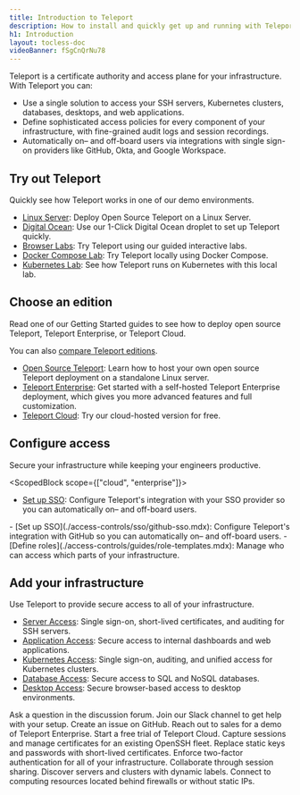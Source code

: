 ```yaml
---
title: Introduction to Teleport
description: How to install and quickly get up and running with Teleport.
h1: Introduction
layout: tocless-doc
videoBanner: fSgCnQrNu78
---
```


Teleport is a certificate authority and access plane for your infrastructure.
With Teleport you can:

- Use a single solution to access your SSH servers, Kubernetes clusters,
  databases, desktops, and web applications. 
- Define sophisticated access policies for every component of your infrastructure, with fine-grained audit logs and session recordings.
- Automatically on– and off-board users via integrations with single sign-on
  providers like GitHub, Okta, and Google Workspace.

## Try out Teleport

Quickly see how Teleport works in one of our demo environments.

- [Linux Server](./try-out-teleport/linux-server.mdx): Deploy Open Source
  Teleport on a Linux Server.
- [Digital Ocean](./try-out-teleport/digitalocean.mdx): Use our 1-Click Digital
  Ocean droplet to set up Teleport quickly.
- [Browser Labs](https://play.instruqt.com/teleport/invite/imz8g1n1xzru): Try Teleport using our guided
  interactive labs.
- [Docker Compose Lab](./try-out-teleport/docker-compose.mdx): Try Teleport
  locally using Docker Compose.
- [Kubernetes Lab](./try-out-teleport/local-kubernetes.mdx): See how Teleport
  runs on Kubernetes with this local lab.

## Choose an edition

Read one of our Getting Started guides to see how to deploy open source
Teleport, Teleport Enterprise, or Teleport Cloud.

You can also [compare Teleport editions](./choose-an-edition/introduction.mdx).

- [Open Source Teleport](./try-out-teleport/linux-server.mdx): Learn how to host your own open source Teleport deployment on a standalone Linux server.
- [Teleport Enterprise](./choose-an-edition/teleport-enterprise/introduction.mdx): Get started with a self-hosted Teleport Enterprise deployment, which gives you more advanced features and full customization.
- [Teleport Cloud](./choose-an-edition/teleport-cloud/getting-started.mdx): Try our cloud-hosted version for free.

## Configure access

Secure your infrastructure while keeping your engineers productive.

<ScopedBlock scope={["cloud", "enterprise"]}>
- [Set up SSO](./access-controls/sso.mdx): Configure Teleport's integration with your SSO provider so you can automatically on– and off-board users.
</ScopedBlock>
<ScopedBlock scope={["oss"]}>
- [Set up SSO](./access-controls/sso/github-sso.mdx): Configure Teleport's integration with GitHub so you can automatically on– and off-board users.
</ScopedBlock>
- [Define roles](./access-controls/guides/role-templates.mdx): Manage who can access which parts of your infrastructure.

## Add your infrastructure

Use Teleport to provide secure access to all of your infrastructure.

- [Server Access](./server-access/getting-started.mdx): Single sign-on, short-lived certificates, and auditing for SSH servers.
- [Application Access](./application-access/introduction.mdx): Secure access to internal dashboards and web applications.
- [Kubernetes Access](./kubernetes-access/introduction.mdx): Single sign-on, auditing, and unified access for Kubernetes clusters.
- [Database Access](./database-access/introduction.mdx): Secure access to SQL and NoSQL databases.
- [Desktop Access](./desktop-access/introduction.mdx): Secure browser-based access to desktop environments.


<TileSet>
  <TileList title="Reach out" icon="question">
  <TileListItem href="https://github.com/gravitational/teleport/discussions">
    Ask a question in the discussion forum.
    </TileListItem>
  <TileListItem href="https://goteleport.com/slack">
    Join our Slack channel to get help with your setup.
  </TileListItem>
  <TileListItem href="https://github.com/gravitational/teleport/">
    Create an issue on GitHub.
  </TileListItem>
  <TileListItem href="https://goteleport.com/get-started/">
    Reach out to sales for a demo of Teleport Enterprise.
  </TileListItem>
  <TileListItem href="https://goteleport.com/signup/">
    Start a free trial of Teleport Cloud.
  </TileListItem>
  </TileList>
  <TileList title="For security teams" icon="lock">
    <TileListItem href="./server-access/guides/openssh.mdx">
     Capture sessions and manage certificates for an existing OpenSSH fleet.
    </TileListItem>
    <TileListItem href="./architecture/authentication.mdx#issuing-user-certificates">
      Replace static keys and passwords with short-lived certificates.
    </TileListItem>
    <TileListItem href="./access-controls/guides/webauthn.mdx">
     Enforce two-factor authentication for all of your infrastructure.
    </TileListItem>
  </TileList>
  <TileList title="For developers" icon="stack">
    <TileListItem href="./connect-your-client/tsh.mdx#sharing-sessions">
      Collaborate through session sharing.
    </TileListItem>
    <TileListItem href="./management/admin/labels.mdx">
      Discover servers and clusters with dynamic labels.
    </TileListItem>
    <TileListItem href="./management/admin/adding-nodes.mdx#adding-a-node-located-behind-nat">
     Connect to computing resources located behind firewalls or without static IPs.
    </TileListItem>
  </TileList>
</TileSet>
